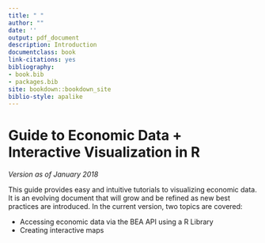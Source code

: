 ```yaml
--- 
title: " "
author: ""
date: ''
output: pdf_document
description: Introduction
documentclass: book
link-citations: yes
bibliography:
- book.bib
- packages.bib
site: bookdown::bookdown_site
biblio-style: apalike
---
```

#  Guide to Economic Data + Interactive Visualization in R {-}

_Version as of January 2018_ 

This guide provides easy and intuitive tutorials to visualizing economic data. It is an evolving document that will grow and be refined as new best practices are introduced. In the current version, two topics are covered: 

- Accessing economic data via the BEA API using a R Library
- Creating interactive maps



